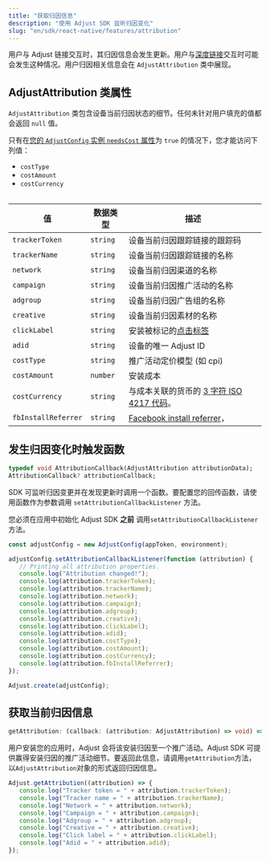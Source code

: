 ```yaml
---
title: "获取归因信息"
description: "使用 Adjust SDK 监听归因变化"
slug: "en/sdk/react-native/features/attribution"
---
```

用户与 Adjust 链接交互时，其归因信息会发生更新。用户与[深度链接](https://help.adjust.com/en/article/deep-links)交互时可能会发生这种情况。用户归因相关信息会在 `AdjustAttribution` 类中展现。

AdjustAttribution 类属性
---------------------

`AdjustAttribution` 类包含设备当前归因状态的细节。任何未针对用户填充的值都会返回 `null` 值。
<callout type="note"> 

只有在[您的 `AdjustConfig` 实例 `needsCost` 属性](/en/sdk/react-native/configuration#enable-cost-data-sending)为 `true` 的情况下，您才能访问下列值：

* `costType`
* `costAmount`
* `costCurrency`

</Callout> <table> 

|          值          |   数据类型   |                                              描述                                              |
|---------------------|----------|----------------------------------------------------------------------------------------------|
| `trackerToken`      | `string` | 设备当前归因跟踪链接的跟踪码                                                                               |
| `trackerName`       | `string` | 设备当前归因跟踪链接的名称                                                                                |
| `network`           | `string` | 设备当前归因渠道的名称                                                                                  |
| `campaign`          | `string` | 设备当前归因推广活动的名称                                                                                |
| `adgroup`           | `string` | 设备当前归因广告组的名称                                                                                 |
| `creative`          | `string` | 设备当前归因素材的名称                                                                                  |
| `clickLabel`        | `string` | 安装被标记的[点击标签](https://help.adjust.com/en/article/user-rewards)                                |
| `adid`              | `string` | 设备的唯一 Adjust ID                                                                              |
| `costType`          | `string` | 推广活动定价模型 \(如 cpi\)                                                                         |
| `costAmount`        | `number` | 安装成本                                                                                         |
| `costCurrency`      | `string` | 与成本关联的货币的 [3 字符 ISO 4217 代码](https://www.iban.com/currency-codes)。                           |
| `fbInstallReferrer` | `string` | [Facebook install referrer](https://developers.facebook.com/docs/app-ads/install-referrer/)， |

</Table> 

发生归因变化时触发函数
-----------

```dart
typedef void AttributionCallback(AdjustAttribution attributionData);
AttributionCallback? attributionCallback;
```

SDK 可监听归因变更并在发现更新时调用一个函数。要配置您的回传函数，请使用函数作为参数调用 `setAttributionCallbackListener` 方法。
<callout type="important"> 

您必须在应用中初始化 Adjust SDK **之前** 调用`setAttributionCallbackListener`方法。
</Callout> 

```jsx
const adjustConfig = new AdjustConfig(appToken, environment);

adjustConfig.setAttributionCallbackListener(function (attribution) {
   // Printing all attribution properties.
   console.log("Attribution changed!");
   console.log(attribution.trackerToken);
   console.log(attribution.trackerName);
   console.log(attribution.network);
   console.log(attribution.campaign);
   console.log(attribution.adgroup);
   console.log(attribution.creative);
   console.log(attribution.clickLabel);
   console.log(attribution.adid);
   console.log(attribution.costType);
   console.log(attribution.costAmount);
   console.log(attribution.costCurrency);
   console.log(attribution.fbInstallReferrer);
});

Adjust.create(adjustConfig);
```

获取当前归因信息
--------

```ts
getAttribution: (callback: (attribution: AdjustAttribution) => void) => void
```

用户安装您的应用时，Adjust 会将该安装归因至一个推广活动。Adjust SDK 可提供赢得安装归因的推广活动细节。要返回此信息，请调用`getAttribution`方法，以`AdjustAttribution`对象的形式返回归因信息。

```jsx
Adjust.getAttribution((attribution) => {
   console.log("Tracker token = " + attribution.trackerToken);
   console.log("Tracker name = " + attribution.trackerName);
   console.log("Network = " + attribution.network);
   console.log("Campaign = " + attribution.campaign);
   console.log("Adgroup = " + attribution.adgroup);
   console.log("Creative = " + attribution.creative);
   console.log("Click label = " + attribution.clickLabel);
   console.log("Adid = " + attribution.adid);
});
```


